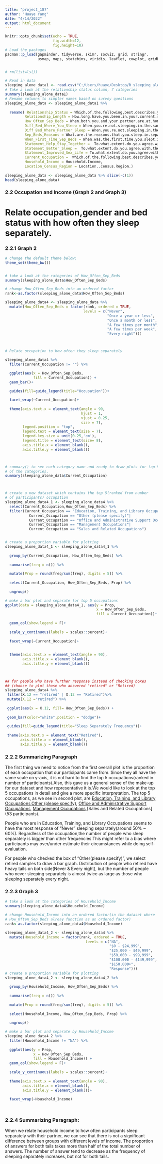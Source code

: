 ---
title: "project_187"
author: "Huaye Yang"
date: "4/14/2022"
output: html_document
---

```{r setup, include=FALSE}
knitr::opts_chunk$set(echo = TRUE,
                      fig.width=12, 
                      fig.height=10)
# Load the packages
pacman::p_load(gapminder, tidyverse, skimr, socviz, grid, stringr,
               usmap, maps, statebins, viridis, leaflet, cowplot, gridExtra)


# rm(list=ls())
```



```{r clean_data}
# Read in data
sleeping_alone_data1 <- read.csv("C:/Users/huaye/Desktop/R_sleeping_alone.csv", stringsAsFactors = T)
# Take a look at the relationship status column, 7 categories
summary(sleeping_alone_data1)
# Rename columns to simpler names based on survey questions
sleeping_alone_data <- sleeping_alone_data1 %>%
  
  rename( Relationship_Status = Which.of.the.following.best.describes.your.current.relationship.status., 
         Relationship_Length = How.long.have.you.been.in.your.current.relationship..If.you.are.not.currently.in.a.relationship..please.answer.according.to.your.last.relationship.,
         How_Often_Sep_Beds = When.both.you.and.your.partner.are.at.home..how.often.do.you.sleep.in.separate.beds., 
         Diff_Bed_Where_You_Sleep = When.you.re.not.sleeping.in.the.same.bed.as.your.partner..where.do.you.typically.sleep., 
         Diff_Bed_Where_Partner_Sleep = When.you.re.not.sleeping.in.the.same.bed..where.does.your.partner.typically.sleep., 
         Sep_Beds_Reasons = What.are.the.reasons.that.you.sleep.in.separate.beds..Please.select.all.that.apply., 
         When_First_Time_Sep_Beds = When.was.the.first.time.you.slept.in.separate.beds., 
         Statement_Help_Stay_Together =  To.what.extent.do.you.agree.with.the.following.statement...sleeping.in.separate.beds.helps.us.to.stay.together.., 
         Statement_Better_Sleep =  To.what.extent.do.you.agree.with.the.following.statement...we.sleep.better.when.we.sleep.in.separate.beds..,
         Statement_Improved_Sex_Life = To.what.extent.do.you.agree.with.the.following.statement.éš..our.sex.life.has.improved.as.a.result.of.sleeping.in.separate.beds..éš., 
         Current_Occupation =  Which.of.the.following.best.describes.your.current.occupation.,
         Household_Income = Household.Income,  
         Location_Census_Region = Location..Census.Region.)
  
sleeping_alone_data <- sleeping_alone_data %>% slice(-c(1))
head(sleeping_alone_data)
```

### 2.2 Occupation and Income (Graph 2 and Graph 3)

# Relate occupation,gender and bed status with how often they sleep separately.

### 2.2.1 Graph 2
```{r 2b_graph2}
# change the default theme below:
theme_set(theme_bw())


# take a look at the categories of How_Often_Sep_Beds
summary(sleeping_alone_data$How_Often_Sep_Beds)

# change How_Often_Sep_Beds into an ordered factor
rank<-as.factor(sleeping_alone_data$How_Often_Sep_Beds)

sleeping_alone_data4 <- sleeping_alone_data %>%
  mutate(How_Often_Sep_Beds = factor(rank, ordered = TRUE, 
                                    levels = c("Never",
                                               "Once a year or less",
                                               "Once a month or less",
                                               "A few times per month",
                                               "A few times per week",
                                               "Every night")))



# Relate occupation to how often they sleep separately

sleeping_alone_data4 %>%
  filter(Current_Occupation != "") %>% 

  ggplot(aes(x = How_Often_Sep_Beds,
             fill = Current_Occupation)) +
  geom_bar()+
  
  guides(fill=guide_legend(title="Occupation"))+

  facet_wrap(~Current_Occupation)+ 
  
  theme(axis.text.x = element_text(angle = 90,
                                   hjust = 1,
                                   vjust = 0.25,
                                   size = 7),
        legend.position = "top",
        legend.text = element_text(size = 7),
        legend.key.size = unit(0.25,'cm'),
        legend.title = element_text(size= 8),
        axis.title.x = element_blank(),
        axis.title.y = element_blank())



# summary() to see each category name and ready to draw plots for top 5 
# of the categories. 
summary(sleeping_alone_data$Current_Occupation)



# create a new dataset which contains the top 5(ranked from number
# of participants) occupation
sleeping_alone_data4_1 <- sleeping_alone_data4 %>%
  select(Current_Occupation,How_Often_Sep_Beds) %>%
  filter(Current_Occupation == "Education, Training, and Library Occupations"|
           Current_Occupation == "Other (please specify)"|
           Current_Occupation == "Office and Administrative Support Occupations"|
           Current_Occupation == "Management Occupations"|
           Current_Occupation == "Sales and Related Occupations") 


# create a proportion variable for plotting
sleeping_alone_data4_1 <- sleeping_alone_data4_1 %>%
  
  group_by(Current_Occupation, How_Often_Sep_Beds) %>% 
 
  summarise(freq = n()) %>% 
 
  mutate(Prop = round(freq/sum(freq), digits = 5)) %>% 
 
  select(Current_Occupation, How_Often_Sep_Beds, Prop) %>% 
 
  ungroup()

# make a bar plot and separate for top 5 occupations
ggplot(data = sleeping_alone_data4_1, aes(y = Prop,
                                          x = How_Often_Sep_Beds,
                                          fill = Current_Occupation))+
  
  geom_col(show.legend = F)+
  
  scale_y_continuous(labels = scales::percent)+
  
  facet_wrap(~Current_Occupation)+
  
  
  theme(axis.text.x = element_text(angle = 90),
        axis.title.x = element_blank(),
        axis.title.y = element_blank())
  


## for people who have further response instead of checking boxes
## (choose to plot those who answered "retired" or "Retired)
sleeping_alone_data4 %>%
 filter(X.12 == "retired" | X.12 == "Retired")%>%
 mutate(X.12 ="retired") %>%
 
 ggplot(aes(x = X.12, fill= How_Often_Sep_Beds)) +
 
 geom_bar(color="white",position = "dodge")+
  
 guides(fill=guide_legend(title="Sleep Separately Frequency"))+
 
 theme(axis.text.x = element_text("Retired"),
       axis.title.x = element_blank(),
       axis.title.y = element_blank()) 


```
### 2.2.2 Summarizing Paragraph
The first thing we need to notice from the first overall plot is the proportion
of each occupation that our participants came from. Since they all have the 
same scale on y-axis, it is not hard to find the top 5 occupations(ranked in 
number of participants).Also, this gave us a general sense of the make-up for
our dataset and how representative it is.We would like to look at the top 5 
occupations in detail and give a more specific interpretation. The top 5
occupations, as we see in second plot, are [Education, Training, and Library 
Occupations](138 participants),[Other (please specify)](289 participants),
[Office and Administrative Support Occupations](82 participants),
[Management Occupations](67 participants),[Sales and Related Occupations]
(53 participants). 


People who are in Education, Training, and Library Occupations seems to have the 
most response of "Never" sleeping separately(around 50% ~ 60%). Regardless of the 
occupation,the number of people who sleep separately is bigger than other 
frequencies.This might refer to a bias where participants may over/under
estimate their circumstances while doing self-evaluation.


For people who checked the box of "Other(please specify)", we select retired 
samples to draw a bar graph. Distribution of people who retired have heavy tails
on both side(Never & Every night), but the number of people who never sleeping 
separately is almost twice as large as those who sleeping separately every night.


### 2.2.3 Graph 3
```{r 2b_graph3}

# take a look at the categories of Household_Income
summary(sleeping_alone_data4$Household_Income)

# change Household_Income into an ordered factor(in the dataset where 
# How_Often_Sep_Beds alreay function as an ordered factor)
rank<-as.factor(sleeping_alone_data4$Household_Income)

sleeping_alone_data4_2 <- sleeping_alone_data4 %>%
  mutate(Household_Income = factor(rank, ordered = TRUE, 
                                     levels = c("NA",
                                                "$0 - $24,999",
                                                "$25,000 - $49,999",
                                                "$50,000 - $99,999",
                                                "$100,000 - $149,999",
                                                "$150,000+",
                                                "Response")))
# create a proportion variable for plotting
sleeping_alone_data4_2 <- sleeping_alone_data4_2 %>%
  
  group_by(Household_Income, How_Often_Sep_Beds) %>% 
 
  summarise(freq = n()) %>% 
 
  mutate(Prop = round(freq/sum(freq), digits = 5)) %>% 
 
  select(Household_Income, How_Often_Sep_Beds, Prop) %>% 
 
  ungroup()

# make a bar plot and separate by Household_Income
sleeping_alone_data4_2 %>% 
  filter(Household_Income != "NA") %>%
  
  ggplot(aes(y = Prop,
             x = How_Often_Sep_Beds,
             fill = Household_Income)) +
  geom_col(show.legend = F)+
  
  scale_y_continuous(labels = scales::percent)+
  
  theme(axis.text.x = element_text(angle = 90),
        axis.title.x = element_blank(),
        axis.title.y = element_blank())+
  
  facet_wrap(~Household_Income)




```
### 2.2.4 Summarizing Paragraph:
When we relate household income to how often participants sleep separately with
their partner, we can see that there is not a significant difference between 
groups with different levels of income. The proportion of answers for both tails
takes more than half of the total number of answers. The number of answer tend 
to decrease as the frequency of sleeping separately increases, but not for both 
tails.

